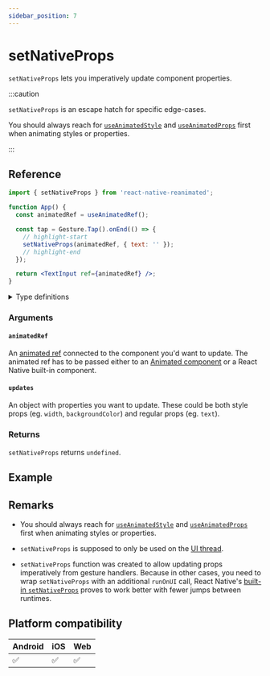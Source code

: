 ```yaml
---
sidebar_position: 7
---
```


# setNativeProps

`setNativeProps` lets you imperatively update component properties.

:::caution

`setNativeProps` is an escape hatch for specific edge-cases.

You should always reach for [`useAnimatedStyle`](/docs/core/useAnimatedStyle) and [`useAnimatedProps`](/docs/core/useAnimatedProps) first when animating styles or properties.

:::

## Reference

```jsx
import { setNativeProps } from 'react-native-reanimated';

function App() {
  const animatedRef = useAnimatedRef();

  const tap = Gesture.Tap().onEnd(() => {
    // highlight-start
    setNativeProps(animatedRef, { text: '' });
    // highlight-end
  });

  return <TextInput ref={animatedRef} />;
}
```

<details>
<summary>Type definitions</summary>

```typescript
function setNativeProps<T extends Component>(
  animatedRef: AnimatedRef<T>,
  updates: StyleProps
) => void;
```

</details>

### Arguments

#### `animatedRef`

An [animated ref](/docs/core/useAnimatedRef#returns) connected to the component you'd want to update. The animated ref has to be passed either to an [Animated component](/docs/fundamentals/glossary#animated-component) or a React Native built-in component.

#### `updates`

An object with properties you want to update. These could be both style props (eg. `width`, `backgroundColor`) and regular props (eg. `text`).

### Returns

`setNativeProps` returns `undefined`.

## Example


<InteractiveExample src={SetNativePropsSrc} component={SetNativeProps} />

## Remarks

- You should always reach for [`useAnimatedStyle`](docs/core/useAnimatedStyle) and [`useAnimatedProps`](docs/core/useAnimatedProps) first when animating styles or properties.

- `setNativeProps` is supposed to only be used on the [UI thread](/docs/fundamentals/glossary#ui-thread).

- `setNativeProps` function was created to allow updating props imperatively from gesture handlers. Because in other cases, you need to wrap `setNativeProps` with an additional `runOnUI` call, React Native's [built-in `setNativeProps`](https://reactnative.dev/docs/animations#setnativeprops) proves to work better with fewer jumps between runtimes.

## Platform compatibility

<div className="platform-compatibility">

| Android | iOS | Web |
| ------- | --- | --- |
| ✅      | ✅  | ✅  |

</div>
